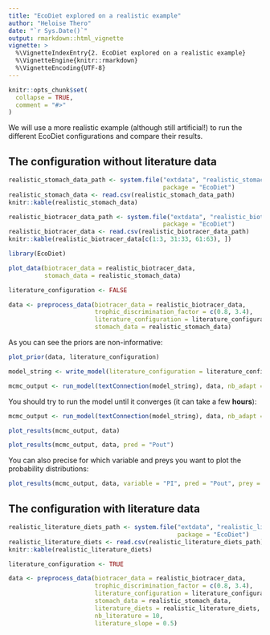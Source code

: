 ```yaml
---
title: "EcoDiet explored on a realistic example"
author: "Heloise Thero"
date: "`r Sys.Date()`"
output: rmarkdown::html_vignette
vignette: >
  %\VignetteIndexEntry{2. EcoDiet explored on a realistic example}
  %\VignetteEngine{knitr::rmarkdown}
  %\VignetteEncoding{UTF-8}
---
```


```r
knitr::opts_chunk$set(
  collapse = TRUE,
  comment = "#>"
)
```

We will use a more realistic example (although still artificial!) to run the different EcoDiet configurations and compare their results.

## The configuration without literature data

```r
realistic_stomach_data_path <- system.file("extdata", "realistic_stomach_data.csv",
                                           package = "EcoDiet")
realistic_stomach_data <- read.csv(realistic_stomach_data_path)
knitr::kable(realistic_stomach_data)
```

```r
realistic_biotracer_data_path <- system.file("extdata", "realistic_biotracer_data.csv",
                                           package = "EcoDiet")
realistic_biotracer_data <- read.csv(realistic_biotracer_data_path)
knitr::kable(realistic_biotracer_data[c(1:3, 31:33, 61:63), ])
```

```r
library(EcoDiet)

plot_data(biotracer_data = realistic_biotracer_data,
          stomach_data = realistic_stomach_data)
```

```r
literature_configuration <- FALSE

data <- preprocess_data(biotracer_data = realistic_biotracer_data,
                        trophic_discrimination_factor = c(0.8, 3.4),
                        literature_configuration = literature_configuration,
                        stomach_data = realistic_stomach_data)
```

As you can see the priors are non-informative:

```r
plot_prior(data, literature_configuration)
```

```r
model_string <- write_model(literature_configuration = literature_configuration)

mcmc_output <- run_model(textConnection(model_string), data, nb_adapt = 1e1, nb_iter = 1e2)
```

You should try to run the model until it converges (it can take a few **hours**):
```r
mcmc_output <- run_model(textConnection(model_string), data, nb_adapt = 1e3, nb_iter = 1e4)
```

```r
plot_results(mcmc_output, data)
```

```r
plot_results(mcmc_output, data, pred = "Pout")
```

You can also precise for which variable and preys you want to plot the probability distributions:

```r
plot_results(mcmc_output, data, variable = "PI", pred = "Pout", prey = c("Bivalves", "Worms"))
```

## The configuration with literature data

```r
realistic_literature_diets_path <- system.file("extdata", "realistic_literature_diets.csv",
                                               package = "EcoDiet")
realistic_literature_diets <- read.csv(realistic_literature_diets_path)
knitr::kable(realistic_literature_diets)
```

```r
literature_configuration <- TRUE

data <- preprocess_data(biotracer_data = realistic_biotracer_data,
                        trophic_discrimination_factor = c(0.8, 3.4),
                        literature_configuration = literature_configuration,
                        stomach_data = realistic_stomach_data,
                        literature_diets = realistic_literature_diets,
                        nb_literature = 10,
                        literature_slope = 0.5)
```